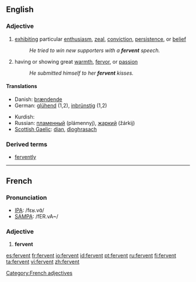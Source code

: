 ==English==

===Adjective===
{{en-adj}}

# [[exhibit]]ing particular [[enthusiasm]], [[zeal]], [[conviction]], [[persistence]], or [[belief]]
#: ''He tried to win new supporters with a '''fervent''' speech.''
# having or showing great [[warmth]], [[fervor]], or [[passion]]
#:''He submitted himself to her '''fervent''' kisses.''

====Translations====
{{top}}
*Danish: [[brændende]]
*German: [[glühend]] (1,2), [[inbrünstig]] (1,2)
{{mid}}
*Kurdish: {{KUchar|[[گه‌رمی]]}}
*Russian: [[пламенный]] (plámennyj), [[жаркий]] (žárkij)
*[[Scottish Gaelic]]: [[dian]], [[dìoghrasach]]
{{bottom}}

===Derived terms===
* [[fervently]]

----

==French==

===Pronunciation===
*[[w:IPA|IPA]]: /fɛʁ.vɑ̃/
*[[w:SAMPA|SAMPA]]: /fER.vA~/

===Adjective===
{{fr-infl-adj|sm=fervent|sf=fervente|pm=fervents|pf=ferventes|smp=fɛʁ.vɑ̃|sfp=fɛʁ.vɑ̃t|pmp=fɛʁ.vɑ̃|pfp=fɛʁ.vɑ̃t}}

# '''fervent'''

[[Category:French adjectives]]

[[es:fervent]]
[[fr:fervent]]
[[io:fervent]]
[[id:fervent]]
[[pt:fervent]]
[[ru:fervent]]
[[fi:fervent]]
[[ta:fervent]]
[[vi:fervent]]
[[zh:fervent]]